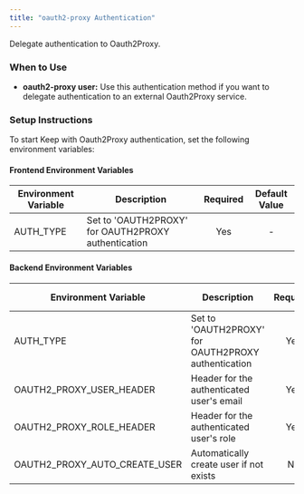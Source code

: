 ```yaml
---
title: "oauth2-proxy Authentication"
---
```


Delegate authentication to Oauth2Proxy.


### When to Use

- **oauth2-proxy user:** Use this authentication method if you want to delegate authentication to an external Oauth2Proxy service.

### Setup Instructions

To start Keep with Oauth2Proxy authentication, set the following environment variables:

#### Frontend Environment Variables

| Environment Variable | Description | Required | Default Value |
|--------------------|-----------|:--------:|:-------------:|
| AUTH_TYPE | Set to 'OAUTH2PROXY' for OAUTH2PROXY authentication | Yes | - |

#### Backend Environment Variables

| Environment Variable | Description | Required | Default Value |
|--------------------|-----------|:--------:|:-------------:|
| AUTH_TYPE | Set to 'OAUTH2PROXY' for OAUTH2PROXY authentication | Yes | - |
| OAUTH2_PROXY_USER_HEADER | Header for the authenticated user's email | Yes | X-Auth-Request-Email |
| OAUTH2_PROXY_ROLE_HEADER | Header for the authenticated user's role | Yes | X-Auth-Request-Role |
| OAUTH2_PROXY_AUTO_CREATE_USER | Automatically create user if not exists | No | True |
